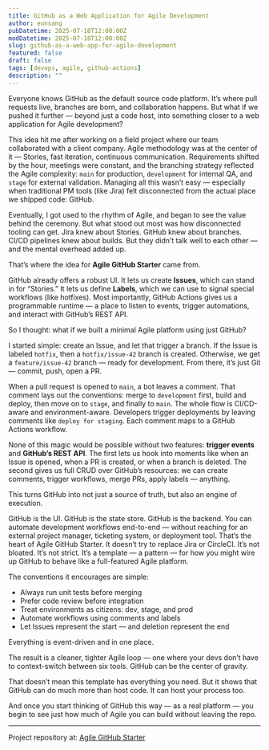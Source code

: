 ```yaml
---
title: GitHub as a Web Application for Agile Development
author: eunsang
pubDatetime: 2025-07-18T12:00:00Z
modDatetime: 2025-07-18T12:00:00Z
slug: github-as-a-web-app-for-agile-development
featured: false
draft: false
tags: [devops, agile, github-actions]
description: ""
---
```



Everyone knows GitHub as the default source code platform. It’s where pull requests live, branches are born, and collaboration happens. But what if we pushed it further — beyond just a code host, into something closer to a web application for Agile development?

This idea hit me after working on a field project where our team collaborated with a client company. Agile methodology was at the center of it — Stories, fast iteration, continuous communication. Requirements shifted by the hour, meetings were constant, and the branching strategy reflected the Agile complexity: `main` for production, `development` for internal QA, and `stage` for external validation. Managing all this wasn’t easy — especially when traditional PM tools (like Jira) felt disconnected from the actual place we shipped code: GitHub.

Eventually, I got used to the rhythm of Agile, and began to see the value behind the ceremony. But what stood out most was how disconnected tooling can get. Jira knew about Stories. GitHub knew about branches. CI/CD pipelines knew about builds. But they didn’t talk well to each other — and the mental overhead added up.

That’s where the idea for **Agile GitHub Starter** came from.

GitHub already offers a robust UI. It lets us create **Issues**, which can stand in for “Stories.” It lets us define **Labels**, which we can use to signal special workflows (like hotfixes). Most importantly, GitHub Actions gives us a programmable runtime — a place to listen to events, trigger automations, and interact with GitHub’s REST API.

So I thought: what if we built a minimal Agile platform using just GitHub?

I started simple: create an Issue, and let that trigger a branch. If the Issue is labeled `hotfix`, then a `hotfix/issue-42` branch is created. Otherwise, we get a `feature/issue-42` branch — ready for development. From there, it’s just Git — commit, push, open a PR. 

<ExcalidrawSVG
  src={GitFlow}
  alt=""
  caption=""
/>

When a pull request is opened to `main`, a bot leaves a comment. That comment lays out the conventions: merge to `development` first, build and deploy, then move on to `stage`, and finally to `main`. The whole flow is CI/CD-aware and environment-aware. Developers trigger deployments by leaving comments like `deploy for staging`. Each comment maps to a GitHub Actions workflow.

<ExcalidrawSVG
  src={GitFlowProcess}
  alt=""
  caption=""
/>

None of this magic would be possible without two features: **trigger events** and **GitHub’s REST API**. The first lets us hook into moments like when an Issue is opened, when a PR is created, or when a branch is deleted. The second gives us full CRUD over GitHub’s resources: we can create comments, trigger workflows, merge PRs, apply labels — anything.

This turns GitHub into not just a source of truth, but also an engine of execution.

GitHub is the UI. GitHub is the state store. GitHub is the backend. You can automate development workflows end-to-end — without reaching for an external project manager, ticketing system, or deployment tool. That’s the heart of Agile GitHub Starter. It doesn’t try to replace Jira or CircleCI. It’s not bloated. It’s not strict. It’s a template — a pattern — for how you might wire up GitHub to behave like a full-featured Agile platform.

The conventions it encourages are simple: 

- Always run unit tests before merging
- Prefer code review before integration
- Treat environments as citizens: dev, stage, and prod
- Automate workflows using comments and labels
- Let Issues represent the start — and deletion represent the end

Everything is event-driven and in one place.

The result is a cleaner, tighter Agile loop — one where your devs don’t have to context-switch between six tools. GitHub can be the center of gravity.

That doesn’t mean this template has everything you need. But it shows that GitHub can do much more than host code. It can host your process too.

And once you start thinking of GitHub this way — as a real platform — you begin to see just how much of Agile you can build without leaving the repo.

--- 
Project repository at: [Agile GitHub Starter](https://github.com/CynicDog/agile-github-starter)
